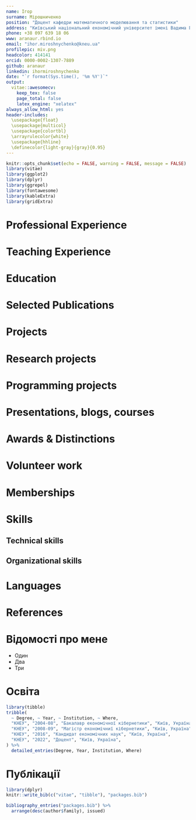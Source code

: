 ```yaml
---
name: Ігор
surname: Мірошниченко
position: "Доцент кафедри математичного моделювання та статистики"
address: "Київський національний економічний університет імені Вадима Гетьмана"
phone: +38 097 639 18 06
www: aranaur.rbind.io
email: "ihor.miroshnychenko@kneu.ua"
profilepic: miv.png
headcolor: 414141
orcid: 0000-0002-1307-7889
github: aranaur
linkedin: ihormiroshnychenko
date: "`r format(Sys.time(), '%m %Y')`"
output: 
  vitae::awesomecv:
    keep_tex: false
    page_total: false
    latex_engine: "xelatex"
always_allow_html: yes
header-includes:
  \usepackage{float}
  \usepackage{multicol}
  \usepackage{colortbl}
  \arrayrulecolor{white}
  \usepackage{hhline}
  \definecolor{light-gray}{gray}{0.95}
---
```


```r
knitr::opts_chunk$set(echo = FALSE, warning = FALSE, message = FALSE)
library(vitae)
library(ggplot2)
library(dplyr)
library(ggrepel)
library(fontawesome)
library(kableExtra)
library(gridExtra)
```

\faIcon{briefcase} Professional Experience
============================================

\faIcon{chalkboard} Teaching Experience
============================================

\faIcon{university} Education
==================================

\faIcon*{file} Selected Publications
===========================

\faIcon{lightbulb} Projects
=====================================

\faIcon{satellite} Research projects
============================================

\faIcon{laptop-code} Programming projects
============================================

\faIcon{comments} Presentations, blogs, courses
============================================

\faIcon{medal} Awards & Distinctions
============================================

\faIcon{hand-holding-heart} Volunteer work
============================================

\faIcon{users} Memberships
============================================

\faIcon{brain} Skills
============================================

\faIcon{cogs} Technical skills
---------------------------------

\faIcon{calendar} Organizational skills
---------------------------------

\faIcon{language} Languages
============================================

\faIcon{comment} References
============================================


# Відомості про мене

 * Один
 * Два
 * Три

# Освіта

```r
library(tibble)
tribble(
  ~ Degree, ~ Year, ~ Institution, ~ Where,
  "КНЕУ", "2004-08", "Бакалавр економічної кібернетики", "Київ, Україна",
  "КНЕУ", "2008-09", "Магістр економічниї кібернетики", "Київ, Україна",
  "КНЕУ", "2016", "Кандидат економічних наук", "Київ, Україна",
  "КНЕУ", "2022", "Доцент", "Київ, Україна",
) %>% 
  detailed_entries(Degree, Year, Institution, Where)
```

# Публікації

```r
library(dplyr)
knitr::write_bib(c("vitae", "tibble"), "packages.bib")

bibliography_entries("packages.bib") %>%
  arrange(desc(author$family), issued)
```

